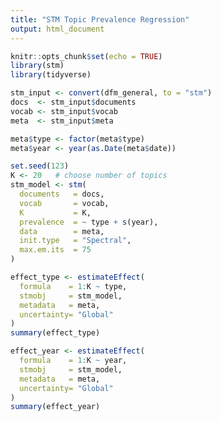 ```yaml
---
title: "STM Topic Prevalence Regression"
output: html_document
---
```



```r
knitr::opts_chunk$set(echo = TRUE)
library(stm)
library(tidyverse)
```


```r

stm_input <- convert(dfm_general, to = "stm")  
docs  <- stm_input$documents  
vocab <- stm_input$vocab  
meta  <- stm_input$meta

```



```r
meta$type <- factor(meta$type)  
meta$year <- year(as.Date(meta$date))
```


```r
set.seed(123)
K <- 20   # choose number of topics
stm_model <- stm(
  documents   = docs,
  vocab       = vocab,
  K           = K,
  prevalence  = ~ type + s(year),
  data        = meta,
  init.type   = "Spectral",
  max.em.its  = 75
)
```


```r
effect_type <- estimateEffect(
  formula    = 1:K ~ type,
  stmobj     = stm_model,
  metadata   = meta,
  uncertainty= "Global"
)
summary(effect_type)
```


```r
effect_year <- estimateEffect(
  formula    = 1:K ~ year,
  stmobj     = stm_model,
  metadata   = meta,
  uncertainty= "Global"
)
summary(effect_year)
```


